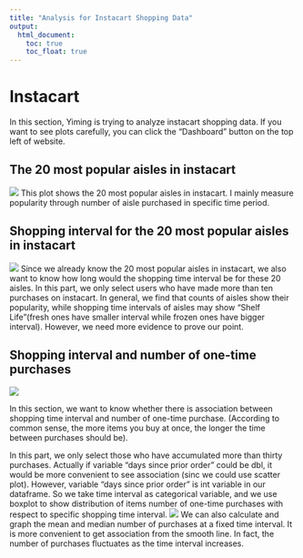 ```yaml
---
title: "Analysis for Instacart Shopping Data"
output: 
  html_document:
    toc: true
    toc_float: true
---
```


# Instacart 
In this section, Yiming is trying to analyze instacart shopping data. If you want to see plots carefully, you can click the "Dashboard" button on the top left of website. 

## The 20 most popular aisles in instacart
![](images/newplot.png)
This plot shows the 20 most popular aisles in instacart. I mainly measure popularity through number of aisle purchased in specific time period.

## Shopping interval for the 20 most popular aisles in instacart
![](images/newplot-2.png)
Since we already know the 20 most popular aisles in instacart, we also want to know how long would the shopping time interval be for these 20 aisles. In this part, we only select users who have made more than ten purchases on instacart. In general, we find that counts of aisles show their popularity, while shopping time intervals of aisles may show "Shelf Life"(fresh ones have smaller interval while frozen ones have bigger interval). However, we need more evidence to prove our point.

## Shopping interval and number of one-time purchases
![](images/newplot-3.png)

In this section, we want to know whether there is association between shopping time interval and number of one-time purchase. (According to common sense, the more items you buy at once, the longer the time between purchases should be).

In this part, we only select those who have accumulated more than thirty purchases. Actually if variable "days since prior order" could be dbl, it would be more convenient to see association (sinc we could use scatter plot). However, variable "days since prior order" is int variable in our dataframe. So we take time interval as categorical variable, and we use boxplot to show distribution of items number of one-time purchases with respect to specific shopping time interval.
![](images/newplot-4.png)
We can also calculate and graph the mean and median number of purchases at a fixed time interval. It is more convenient to get association from the smooth line. In fact, the number of purchases fluctuates as the time interval increases.
